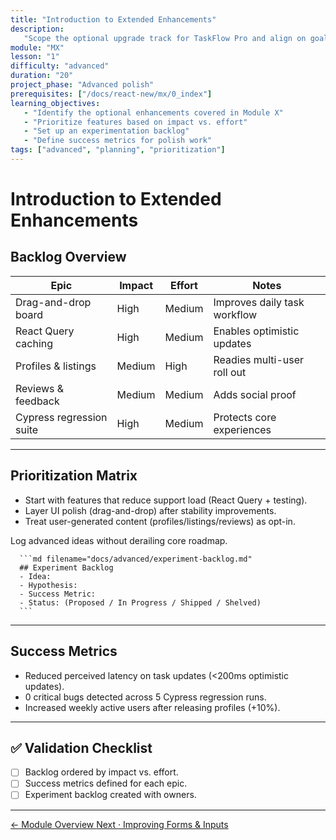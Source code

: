```yaml
---
title: "Introduction to Extended Enhancements"
description:
   "Scope the optional upgrade track for TaskFlow Pro and align on goals."
module: "MX"
lesson: "1"
difficulty: "advanced"
duration: "20"
project_phase: "Advanced polish"
prerequisites: ["/docs/react-new/mx/0_index"]
learning_objectives:
   - "Identify the optional enhancements covered in Module X"
   - "Prioritize features based on impact vs. effort"
   - "Set up an experimentation backlog"
   - "Define success metrics for polish work"
tags: ["advanced", "planning", "prioritization"]
---
```



# Introduction to Extended Enhancements

## Backlog Overview

| Epic                     | Impact | Effort | Notes                        |
| ------------------------ | ------ | ------ | ---------------------------- |
| Drag-and-drop board      | High   | Medium | Improves daily task workflow |
| React Query caching      | High   | Medium | Enables optimistic updates   |
| Profiles & listings      | Medium | High   | Readies multi-user roll out  |
| Reviews & feedback       | Medium | Medium | Adds social proof            |
| Cypress regression suite | High   | Medium | Protects core experiences    |

---

## Prioritization Matrix

-  Start with features that reduce support load (React Query + testing).
-  Layer UI polish (drag-and-drop) after stability improvements.
-  Treat user-generated content (profiles/listings/reviews) as opt-in.

<Accordions type='single' className='mt-4'>
   <Accordion title='Experiment Backlog Template'>
      <p>Log advanced ideas without derailing core roadmap.</p>

      ```md filename="docs/advanced/experiment-backlog.md"
      ## Experiment Backlog
      - Idea:
      - Hypothesis:
      - Success Metric:
      - Status: (Proposed / In Progress / Shipped / Shelved)
      ```

   </Accordion>
</Accordions>

---

## Success Metrics

-  Reduced perceived latency on task updates (&lt;200ms optimistic updates).
-  0 critical bugs detected across 5 Cypress regression runs.
-  Increased weekly active users after releasing profiles (+10%).

---

## ✅ Validation Checklist

-  [ ] Backlog ordered by impact vs. effort.
-  [ ] Success metrics defined for each epic.
-  [ ] Experiment backlog created with owners.

---

<div className='mt-8 flex justify-between'>
   <a
      href='/docs/react-new/mx/0_index'
      className='text-sm font-medium text-muted-foreground hover:text-foreground'
   >
      ← Module Overview
   </a>
   <a
      href='/docs/react-new/mx/2_improving-forms-inputs'
      className='text-sm font-medium text-primary hover:text-primary/80'
   >
      Next · Improving Forms & Inputs
   </a>
</div>
